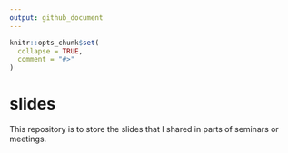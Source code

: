 ```yaml
---
output: github_document
---
```


<!-- README.md is generated from README.Rmd. Please edit that file -->

```r
knitr::opts_chunk$set(
  collapse = TRUE,
  comment = "#>"
)
```

# slides

<!-- badges: start -->
<!-- badges: end -->

This repository is to store the slides that I shared in parts of seminars or meetings.

